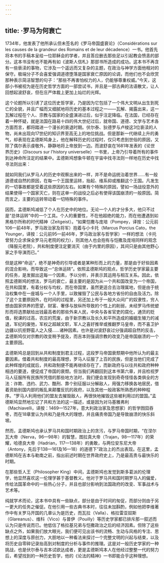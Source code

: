 ```yaml
---
---
---
```

title: ·罗马为何衰亡
---




1734年，他发表了他所承认但未签名的《罗马帝国盛衰论》（Considérations sur les causes de la grandeur des Romains et de leur décadence）一书。他首先将本书的手稿本呈给一位耶稣会的学者，并且答应删去那些足以引起教会愤恚的部分。这本书没有也不能再有如《波斯人信札》那部书所造成的成功。这本书不再含有一些亵渎的事物，它涉及一个遥远而又复杂的主题，在政治与神学方面他相对的保守。极端分子不会喜爱强调道德堕落是国家衰亡原因的论调，而他们也不会欣赏那种表示简洁智慧的句子：“那些不再害怕权力的人，仍能够尊重权威。”今天，这部小书被视为是在历史哲学方面的一部尝试书，并且是一部古典的法语散文，让人回想起波舒哀，但在庄严体裁上更加上灿烂的光辉。

这个论题所以引诱了这位历史哲学家，乃是因为它包括了一个伟大文明从出生到死亡的全貌，并且广幅而又细腻地将历史的基本过程之一——瓦解、揭露出来，这一瓦解过程在个人、宗教与国家的全盛演进过后，似乎注定降临。在法国，已经存在着一种怀疑，就是法国在路易十四的伟大世纪过后，就帝国、道德、文学与艺术各方面而言，都将踏进一个漫长的衰退时期。伏尔泰、狄德罗与卢梭这3位亵渎的人物，尚未出现向17世纪的知识界至高无上的地位挑战。但是那新一代继续上升的勇气，却表现在孟德斯鸠身上，他在解释历史的过程时，仅只考虑到世俗的原因，又除了偶尔表示虔敬外，静静地将上帝放到一边。而波舒哀在1681年发表的《论世界历史》（Discours sur l'history universelle）一书里，上帝乃引导着所有的事件到达神命所注定的结果中。孟德斯鸠想象牛顿在宇宙中找寻法则一样地在历史中找寻法则出来：

就如同我们从罗马人的历史中观察出来的一样，并不是命运统治着世界……有一般道德或自然的原因，在每一个王国里运转，抬起、维系抑或推翻这个王国。凡发生的一切事故都是受着这些原因的左右。如果有个特殊的原因，譬如一场战役意外的结果使得一个国家灭亡，则在这单一的战役之后必有使得该国崩溃的一般原因。简而言之，主要的运转带动着一切特殊的事件。



因而，孟德斯鸠减低了个人在历史中的地位。无论一个人的才分多大，他只不过是“总体运转”中的一个工具。个人的重要性，不在他超绝的能力，而在他遭遇到如黑格尔所称的时代精神（Zeitgeist）。“如果恺撒与庞培（Pompey，译按：公元前106—前48年，罗马政治家及将军）抱着与小卡托（Marcus Porcius Cato，the Younger，译按：公元前95—前46年，罗马政治家与哲学家）一样的想法（卡托曾努力企求保全罗马元老院的权力），则其他人也会抱有与恺撒及庞培同样的观念（降服元老院），共和制度便注定要消灭（由于内里的原因），其间只是由其他野心家之手导演而已。”

但是这种“命运”，绝不是神奇的引导或者是某种形而上的力量，那是由于好些因素的混合影响，而导致这一“总体运转”。依照孟德斯鸠的观点，哲学历史学家最主要的任务，是发掘出这每一个因素，予以分析，并表示其运用与相互关系。因此，依照孟德斯鸠的想法，罗马的衰亡，最主要的是因为从一个共和国改变为一个帝国，在共和国里，有着分权与均权，而在帝国里，虽然更适合去治理属地，但是由于统治权集中在一座城与一个人手里，以致摧毁了公民与各地方省份的自由及活力。除了这个主要原因外，在时间的过程里，另还加上布于一般大众间广的奴隶性，穷人想由国家供养的愿望，财富、奢侈与放纵所导致的个性上的削弱，未经罗马传统塑形而将选票献给出钱最高者的那些外来人民，中央与各省官吏的腐化，通货的贬值，税课的过高，农庄的荒废，由于新宗教以及长久和平所造成的婚姻生殖力的减退，军纪的废弛，军权之超越文职，军人之喜好推举或推翻罗马皇帝，而不喜卫护边疆以抗拒野蛮人之入侵……诸种因素。也许是对波舒哀过分强调超自然的反击，孟德斯鸠仅对宗教的改变稍予提及，而吉本则强调宗教的改变乃是帝国崩溃的一个主要原因。

孟德斯鸠总是回到从共和制度到君主过程，这段罗马帝国衰颓期中他所认为的最主要因素。借着共和制度的最高理想，罗马人征服了上百的民族，但是当他们完成了此种辉煌的成就后，共和政制便不能再继续存在了，而新政府与以往共和政府种种相违的要道，便促成了帝国的衰颓。但当我们再翻回到这本书第六章，并且检视罗马人征服所有民族所凭借的那些地方法时，我们便会发现到奇奇怪怪各类俱全的方法：诈欺、违约、武力、酷刑、靠个别征服以分解敌人，用强力移换各地居民，借着资助别国内部的叛乱来颠覆反抗的政府，以及其他一般政客所熟悉的种种程序。“罗马人利用他们的盟友去摧毁敌人，再很快地摧毁这些被利用过的盟国。”孟德斯鸠显然地忘记了共和方法的这一描述，或是因为对马基雅弗利（Machiavelli，译按：1469—1527年，意大利政治家及思想家）的哲学囫囵吞枣，而在18章里认为共和乃是伟大的理想，并且痛责帝国乃是导致崩溃的快乐斜坡。

然而，孟德斯鸠也承认罗马共和国时期政治上的贪污，与罗马帝国时期，“在涅尔瓦大帝（Nerva，96—98年）的智慧，图拉真大帝（Trajan，98—117年）的荣耀，哈德良大帝（Hadrian，117—138年）的勇敢，与两位安东尼大帝（Antony，先后于138—161及16—18）的道德下”政治上的杰出表现。在这里，孟德斯鸠在吉本与勒南之前，指出前述时期在世界政府史上，乃是最高贵与最快乐的时期。

在那些哲人王（Philosopher King）中间，孟德斯鸠也发觉到斯多葛派的伦理学，他显然喜欢这一伦理学甚于基督教义。他对于罗马共和国时期罗马人的偏爱，传给法国革命中的一些热心分子，并且也部分影响到法国政府的改变、军事战术与艺术等。

纯就学术而论，这本书中具有一些缺点，部分是由于时间的匆促，而部分则由于另一更大的任务之催促。在他引用一些古典书本时，往往未加斟酌，例如他把李维著作中有关罗马开国的几章认为是历史，而瓦拉（Valla）、格拉雷亚奴斯（Glareanus）、维科（Vico）与普伊（Pouilly）等历史学家都已排斥那一叙述而认为只是传说而已。他低估了格拉基兄弟与恺撒政治之后的经济因素。但除了这些缺点之外，如果我们放大眼光，我们便可见出该书的流畅、生动与风格的专注、思想上的深度与原创力，大胆地以一种看法来探讨一个完整文明的兴起与结束，以及将历史自零碎记录抬高到对制度的分析与事件的推理。这是对一般历史学家的一种挑战，也是伏尔泰与吉本试欲达成者，更是孟德斯鸠本人在他经过整整一代的努力后，希望找到的一种历史哲学，他的《论法的精神》一书即能合乎这种理想。